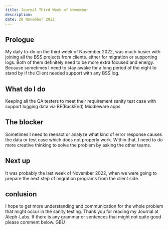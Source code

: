 ```yaml
---
title: Journal Third Week of November
description: 
date: 28 November 2022
---
```


## Prologue
My daily to-do on the third week of November 2022, was much busier with joining all the BSS projects from clients. either for migration or supporting logs. Both of them definitely need to be more extra focused and energy. Because sometimes I need to stay awake for a long period of the night to stand by if the Client needed support with any BSS log. 

## What do I do
Keeping all the QA testers to meet their requirement sanity test case with support logging data via BE(BackEnd) Middleware apps

## The blocker 
Sometimes I need to reenact or analyze what kind of error response causes the data or test case which does not properly work. Within that, I need to do more creative thinking to solve the problem by asking the other teams.

## Next up
It was probably the last week of November 2022, when we were going to prepare the next step of migration programs from the client side.

## conlusion
I hope to get more understanding and communication for the whole problem that might occur in the sanity testing. Thank you for reading my Journal at Aleph-Labs. If there is any grammar or sentences that might not quite good please comment below.
GBU

